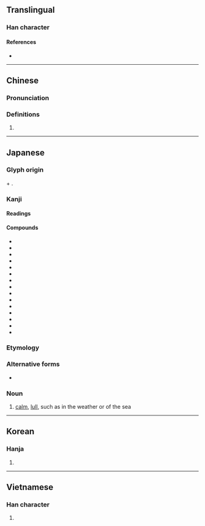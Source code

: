 {{character info/new}}
==Translingual==

===Han character===
{{Han char|rn=16|rad=几|as=04|sn=6|four=|canj=HNYLM|ids=⿵⺇止}}

====References====
* {{Han ref|kx=0134.121|dkj=01758|dj=0299.260|hdz=10277.021|uh=51EA|ud=20970}}

----

==Chinese==
{{zh-forms}}

===Pronunciation===
{{zh-pron
|m=zhǐ
|c=zi2
|cat=
}}

===Definitions===
{{zh-hanzi}}

# {{rfdef|zh}}

----

==Japanese==

===Glyph origin===
{{m|ja|⺇|pos=the outer component of {{m|ja|風}} "wind"}} + {{m|ja|止|t=to stop}}.

===Kanji===
{{ja-kanji|grade=|rs=几04}}

====Readings====
{{ja-readings
|on=
|kun=な-ぐ, なぎ-
}}

====Compounds====
{{der-top|Compounds}}
* {{ja-r|朝凪|あさなぎ}}
* {{ja-r|油凪|あぶらなぎ}}
* {{ja-r|磯凪|いそなぎ}}
* {{ja-r|浦凪|うらなぎ}}
* {{ja-r|べた凪|べたなぎ}}
* {{ja-r|御講凪|おこうなぎ}}
* {{ja-r|寒凪|かんなぎ}}
* {{ja-r|小春凪|こはるなぎ}}
* {{ja-r|風凪|かざなぎ}}
* {{ja-r|巣入り凪|すいりなぎ}}
* {{ja-r|土用凪|どようなぎ}}
* {{ja-r|初凪|はつなぎ}}
* {{ja-r|冬凪|ふゆなぎ}}
* {{ja-r|夕凪|ゆうなぎ}}
* {{ja-r|夜凪|よなぎ}}
{{der-bottom}}

===Etymology===
{{ja-kanjitab|なぎ|yomi=k}}

===Alternative forms===
* {{l|ja|和ぎ}}

===Noun===
{{ja-noun|なぎ}}

# [[calm]], [[lull]], such as in the weather or of the sea

----

==Korean==

===Hanja===
{{ko-hanja|hangeul=[[지]]|rv=ji|mr=chi}}

# {{rfdef|ko|sort=几04}}

----

==Vietnamese==

===Han character===
{{vi-hantu|[[chỉ]]|rs=几04}}

# {{rfdef|vi|sort=几04}}